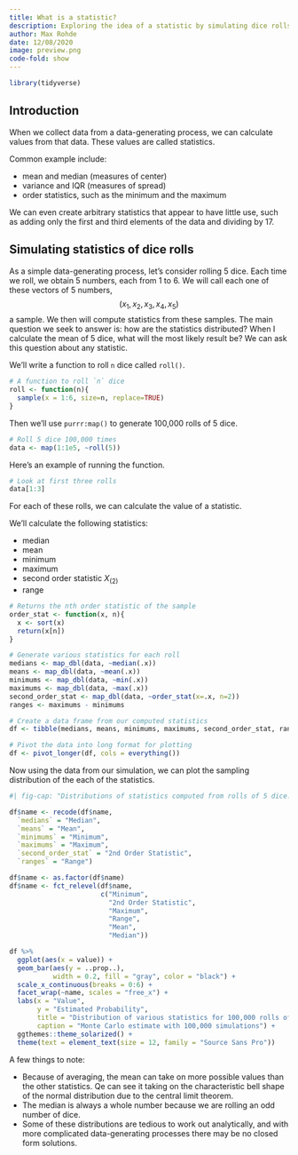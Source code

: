```yaml
---
title: What is a statistic?
description: Exploring the idea of a statistic by simulating dice rolls in R
author: Max Rohde
date: 12/08/2020
image: preview.png
code-fold: show
---
```


```r
library(tidyverse)
```

## Introduction

When we collect data from a data-generating process, we can calculate values from that data. These values are called statistics.

Common example include:

- mean and median (measures of center)
- variance and IQR (measures of spread)
- order statistics, such as the minimum and the maximum

We can even create arbitrary statistics that appear to have little use, such as adding only the first and third elements of the data and dividing by 17.

## Simulating statistics of dice rolls

As a simple data-generating process, let's consider rolling 5 dice. Each time we roll, we obtain 5 numbers, each from 1 to 6. We will call each one of these vectors of 5 numbers,
$$
(x_1, x_2, x_3, x_4, x_5)
$$
a sample. We then will compute statistics from these samples. The main question we seek to answer is: how are the statistics distributed? When I calculate the mean of 5 dice, what will the most likely result be? We can ask this question about any statistic.

We'll write a function to roll `n` dice called `roll()`.

```r
# A function to roll `n` dice
roll <- function(n){
  sample(x = 1:6, size=n, replace=TRUE)
}
```

Then we'll use `purrr:map()` to generate 100,000 rolls of 5 dice.

```r
# Roll 5 dice 100,000 times
data <- map(1:1e5, ~roll(5))
```

Here's an example of running the function.

```r
# Look at first three rolls
data[1:3]
```

For each of these rolls, we can calculate the value of a statistic.

We'll calculate the following statistics:

- median
- mean
- minimum
- maximum
- second order statistic $X_{(2)}$
- range

```r
# Returns the nth order statistic of the sample
order_stat <- function(x, n){
  x <- sort(x)
  return(x[n])
}

# Generate various statistics for each roll
medians <- map_dbl(data, ~median(.x))
means <- map_dbl(data, ~mean(.x))
minimums <- map_dbl(data, ~min(.x))
maximums <- map_dbl(data, ~max(.x))
second_order_stat <- map_dbl(data, ~order_stat(x=.x, n=2))
ranges <- maximums - minimums
```

```r
# Create a data frame from our computed statistics
df <- tibble(medians, means, minimums, maximums, second_order_stat, ranges)

# Pivot the data into long format for plotting
df <- pivot_longer(df, cols = everything())
```

Now using the data from our simulation, we can plot the sampling distribution of the each of the statistics.

```r
#| fig-cap: "Distributions of statistics computed from rolls of 5 dice. Probabilities were estimated using 100,000 simulations."

df$name <- recode(df$name,
  `medians` = "Median",
  `means` = "Mean",
  `minimums` = "Minimum",
  `maximums` = "Maximum",
  `second_order_stat` = "2nd Order Statistic",
  `ranges` = "Range")

df$name <- as.factor(df$name)
df$name <- fct_relevel(df$name,
                       c("Minimum",
                         "2nd Order Statistic",
                         "Maximum",
                         "Range",
                         "Mean",
                         "Median"))

df %>%
  ggplot(aes(x = value)) +
  geom_bar(aes(y = ..prop..),
           width = 0.2, fill = "gray", color = "black") +
  scale_x_continuous(breaks = 0:6) +
  facet_wrap(~name, scales = "free_x") +
  labs(x = "Value",
       y = "Estimated Probability",
       title = "Distribution of various statistics for 100,000 rolls of 5 dice",
       caption = "Monte Carlo estimate with 100,000 simulations") +
  ggthemes::theme_solarized() +
  theme(text = element_text(size = 12, family = "Source Sans Pro"))
```

A few things to note:

- Because of averaging, the mean can take on more possible values than the other statistics. Qe can see it taking on the characteristic bell shape of the normal distribution due to the central limit theorem.
- The median is always a whole number because we are rolling an odd number of dice.
- Some of these distributions are tedious to work out analytically, and with more complicated data-generating processes there may be no closed form solutions.








